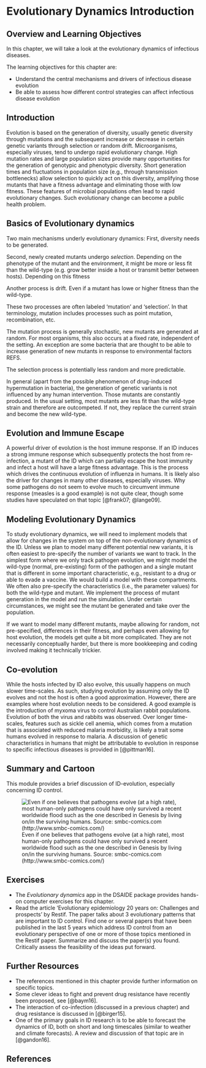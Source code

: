# Evolutionary Dynamics Introduction

## Overview and Learning Objectives
In this chapter, we will take a look at the evolutionary dynamics of infectious diseases. 

The learning objectives for this chapter are:

* Understand the central mechanisms and drivers of infectious disease evolution 
* Be able to assess how different control strategies can affect infectious disease evolution


## Introduction
Evolution is based on the generation of diversity, usually genetic diversity through mutations and the subsequent increase or decrease in certain genetic variants through selection or random drift. Microorganisms, especially viruses, tend to undergo rapid evolutionary change. High mutation rates and large population sizes provide many opportunities for the generation of genotypic and phenotypic diversity. Short generation times and fluctuations in population size (e.g., through transmission bottlenecks) allow selection to quickly act on this diversity, amplifying those mutants that have a fitness advantage and eliminating those with low fitness. These features of microbial populations often lead to rapid evolutionary changes. Such evolutionary change can become a public health problem. 

## Basics of Evolutionary dynamics
Two main mechanisms underly evolutionary dynamics: First, diversity needs to be generated. 

Second, newly created mutants undergo _selection_. Depending on the phenotype of the mutant and the environment, it might be more or less fit than the wild-type (e.g. grow better inside a host or transmit better between hosts). Depending on this fitness

Another process is drift. Even if a mutant has lowe or higher fitness than the wild-type.


These two processes are often labeled 'mutation' and 'selection'. In that terminology, mutation includes processes such as point mutation, recombination, etc.

The mutation process is generally stochastic, new mutants are generated at random. For most organisms, this also occurs at a fixed rate, independent of the setting. An exception are some bacteria that are thought to be able to increase generation of new mutants in response to environmental factors REFS.

The selection process is potentially less random and more predictable. 

In general (apart from the possible phenomenon of drug-induced hypermutation in bacteria), the generation of genetic variants is not influenced by any human intervention. Those mutants are constantly produced. In the usual setting, most mutants are less fit than the wild-type strain and therefore are outcompeted. If not, they replace the current strain and become the new wild-type. 


## Evolution and Immune Escape
A powerful driver of evolution is the host immune response. If an ID induces a strong immune response which subsequently protects the host from re-infection, a mutant of the ID which can partially escape the host immunity and infect a host will have a large fitness advantage. This is the process which drives the continuous evolution of influenza in humans. It is likely also the driver for changes in many other diseases, especially viruses. Why some pathogens do not seem to evolve much to circumvent immune response (measles is a good example) is not quite clear, though some studies have speculated on that topic [@frank07; @lange09].



## Modeling Evolutionary Dynamics
To study evolutionary dynamics, we will need to implement models that allow for changes in the system on top of the non-evolutionary dynamics of the ID. Unless we plan to model many different potential new variants, it is often easiest to pre-specify the number of variants we want to track. In the simplest form where we only track pathogen evolution, we might model the wild-type (normal, pre-existing) form of the pathogen and a single mutant that is different in some important characteristic, e.g., resistant to a drug or able to evade a vaccine. We would build a model with these compartments. We often also pre-specify the characteristics (i.e., the parameter values) for both the wild-type and mutant. We implement the process of mutant generation in the model and run the simulation. Under certain circumstances, we might see the mutant be generated and take over the population. 

If we want to model many different mutants, maybe allowing for random, not pre-specified, differences in their fitness, and perhaps even allowing for host evolution, the models get quite a bit more complicated. They are not necessarily conceptually harder, but there is more bookkeeping and coding involved making it technically trickier.


## Co-evolution
While the hosts infected by ID also evolve, this usually happens on much slower time-scales. As such, studying evolution by assuming only the ID evolves and not the host is often a good approximation. However, there are examples where host evolution needs to be considered. A good example is the introduction of myxoma virus to control Australian rabbit populations. Evolution of both the virus and rabbits was observed. Over longer time-scales, features such as sickle cell anemia, which comes from a mutation that is associated with reduced malaria morbidity, is likely a trait some humans evolved in response to malaria. A discussion of genetic characteristics in humans that might be attributable to evolution in response to specific infectious diseases is provided in [@pittman16].


## Summary and Cartoon
This module provides a brief discussion of ID-evolution, especially concerning ID control.

![Even if one believes that pathogens evolve (at a high rate), most human-only pathogens could have only survived a recent worldwide flood such as the one described in Genesis by living on/in the surviving humans. Source: smbc-comics.com (http://www.smbc-comics.com/)](./images/smbc-ID-evolution.png)

## Exercises
* The _Evolutionary dynamics_ app in the DSAIDE package provides hands-on computer exercises for this chapter.
* Read the article 'Evolutionary epidemiology 20 years on: Challenges and prospects' by Restif. The paper talks about 3 evolutionary patterns that are important to ID control. Find one or several papers that have been published in the last 5 years which address ID control from an evolutionary perspective of one or more of those topics mentioned in the Restif paper. Summarize and discuss the paper(s) you found. Critically assess the feasibility of the ideas put forward. 


## Further Resources
* The references mentioned in this chapter provide further information on specific topics.
* Some clever ideas to fight and prevent drug resistance have recently been proposed, see [@baym16].
* The interaction of co-infection (discussed in a previous chapter) and drug resistance is discussed in [@birger15].
* One of the primary goals in ID research is to be able to forecast the dynamics of ID, both on short and long timescales (similar to weather and climate forecasts). A review and discussion of that topic are in [@gandon16].  


## References
